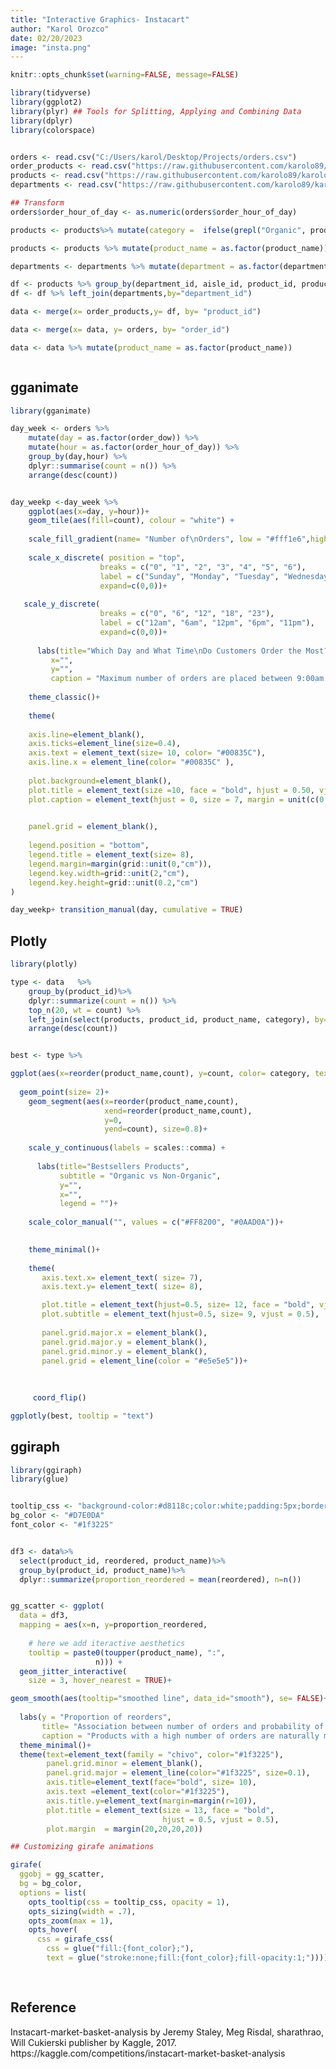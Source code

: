 ```yaml
---
title: "Interactive Graphics- Instacart"
author: "Karol Orozco"
date: 02/20/2023
image: "insta.png"
---
```


```r
knitr::opts_chunk$set(warning=FALSE, message=FALSE)

library(tidyverse)
library(ggplot2)
library(plyr) ## Tools for Splitting, Applying and Combining Data
library(dplyr)
library(colorspace)


orders <- read.csv("C:/Users/karol/Desktop/Projects/orders.csv")
order_products <- read.csv("https://raw.githubusercontent.com/karolo89/karolo_website/main/data/2023/instacart/order_products__train.csv")
products <- read.csv("https://raw.githubusercontent.com/karolo89/karolo_website/main/data/2023/instacart/products.csv")
departments <- read.csv("https://raw.githubusercontent.com/karolo89/karolo_website/main/data/2023/instacart/departments.csv")

## Transform
orders$order_hour_of_day <- as.numeric(orders$order_hour_of_day)

products <- products%>% mutate(category =  ifelse(grepl("Organic", products$product_name), "Organic",  "Non-organic"))

products <- products %>% mutate(product_name = as.factor(product_name))

departments <- departments %>% mutate(department = as.factor(department))

df <- products %>% group_by(department_id, aisle_id, product_id, product_name, category) %>% dplyr::summarize(n=n())
df <- df %>% left_join(departments,by="department_id")

data <- merge(x= order_products,y= df, by= "product_id")

data <- merge(x= data, y= orders, by= "order_id")

data <- data %>% mutate(product_name = as.factor(product_name))



```

## gganimate

```r

library(gganimate) 

day_week <- orders %>%
    mutate(day = as.factor(order_dow)) %>%
    mutate(hour = as.factor(order_hour_of_day)) %>%
    group_by(day,hour) %>%
    dplyr::summarise(count = n()) %>%
    arrange(desc(count))


day_weekp <-day_week %>%
    ggplot(aes(x=day, y=hour))+
    geom_tile(aes(fill=count), colour = "white") + 
  
    scale_fill_gradient(name= "Number of\nOrders", low = "#fff1e6",high = "#00835C")+
  
    scale_x_discrete( position = "top",
                    breaks = c("0", "1", "2", "3", "4", "5", "6"),
                    label = c("Sunday", "Monday", "Tuesday", "Wednesday","Thursday", "Friday", "Saturday"),
                    expand=c(0,0))+
  
   scale_y_discrete( 
                    breaks = c("0", "6", "12", "18", "23"),
                    label = c("12am", "6am", "12pm", "6pm", "11pm"),
                    expand=c(0,0))+
  
      labs(title="Which Day and What Time\nDo Customers Order the Most?",
         x="", 
         y="",
         caption = "Maximum number of orders are placed between 9:00am and 4:00pm on Sunday and Monday. There is also a big number of orders during Firday\nand Saturday.")+
  
    theme_classic()+
  
    theme(
      
    axis.line=element_blank(),                                               
    axis.ticks=element_line(size=0.4),
    axis.text = element_text(size= 10, color= "#00835C"),
    axis.line.x = element_line(color= "#00835C" ),
    
    plot.background=element_blank(),         
    plot.title = element_text(size =10, face = "bold", hjust = 0.50, vjust = 1, colour = "darkgreen"),
    plot.caption = element_text(hjust = 0, size = 7, margin = unit(c(0.5, 0.5, 0.5, 0.5), "cm"), color = "#718c9e"),

    
    panel.grid = element_blank(),
    
    legend.position = "bottom",
    legend.title = element_text(size= 8),
    legend.margin=margin(grid::unit(0,"cm")),
    legend.key.width=grid::unit(2,"cm"),
    legend.key.height=grid::unit(0.2,"cm")
)

day_weekp+ transition_manual(day, cumulative = TRUE)

```

## Plotly

```r
library(plotly)

type <- data   %>%
    group_by(product_id)%>% 
    dplyr::summarize(count = n()) %>% 
    top_n(20, wt = count) %>%
    left_join(select(products, product_id, product_name, category), by="product_id") %>%
    arrange(desc(count))


best <- type %>% 

ggplot(aes(x=reorder(product_name,count), y=count, color= category, text= paste0(product_name, ", Total Orders:", count)))+    
  
  geom_point(size= 2)+
    geom_segment(aes(x=reorder(product_name,count), 
                     xend=reorder(product_name,count), 
                     y=0, 
                     yend=count), size=0.8)+
  
    scale_y_continuous(labels = scales::comma) +
  
      labs(title="Bestsellers Products",
           subtitle = "Organic vs Non-Organic",
           y="", 
           x="", 
           legend = "")+
  
    scale_color_manual("", values = c("#FF8200", "#0AAD0A"))+

  
    theme_minimal()+
  
    theme(
       axis.text.x= element_text( size= 7),
       axis.text.y= element_text( size= 8),

       plot.title = element_text(hjust=0.5, size= 12, face = "bold", vjust = 0.5),
       plot.subtitle = element_text(hjust=0.5, size= 9, vjust = 0.5),
       
       panel.grid.major.x = element_blank(),
       panel.grid.major.y = element_blank(),
       panel.grid.minor.y = element_blank(),
       panel.grid = element_line(color = "#e5e5e5"))+
  
  
  
     coord_flip()

ggplotly(best, tooltip = "text")
```

## ggiraph

```r
library(ggiraph)
library(glue)


tooltip_css <- "background-color:#d8118c;color:white;padding:5px;border-radius:3px;"
bg_color <- "#D7E0DA"
font_color <- "#1f3225"


df3 <- data%>%
  select(product_id, reordered, product_name)%>%
  group_by(product_id, product_name)%>% 
  dplyr::summarize(proportion_reordered = mean(reordered), n=n())


gg_scatter <- ggplot(
  data = df3,
  mapping = aes(x=n, y=proportion_reordered,
                
    # here we add iteractive aesthetics
    tooltip = paste0(toupper(product_name), ":", 
                   n))) +
  geom_jitter_interactive(
    size = 3, hover_nearest = TRUE)+

geom_smooth(aes(tooltip="smoothed line", data_id="smooth"), se= FALSE)+  
  
  labs(y = "Proportion of reorders",
       title= "Association between number of orders and probability of reordering",
       caption = "Products with a high number of orders are naturally more likely to be reordered.\nHowever, there seems to be a ceiling effect.")+
  theme_minimal()+
  theme(text=element_text(family = "chivo", color="#1f3225"), 
        panel.grid.minor = element_blank(),
        panel.grid.major = element_line(color="#1f3225", size=0.1),
        axis.title=element_text(face="bold", size= 10),
        axis.text =element_text(color="#1f3225"),
        axis.title.y=element_text(margin=margin(r=10)),
        plot.title = element_text(size = 13, face = "bold", 
                                  hjust = 0.5, vjust = 0.5),
        plot.margin  = margin(20,20,20,20))

## Customizing girafe animations

girafe(
  ggobj = gg_scatter,
  bg = bg_color,
  options = list(
    opts_tooltip(css = tooltip_css, opacity = 1),
    opts_sizing(width = .7),
    opts_zoom(max = 1),
    opts_hover(
      css = girafe_css(
        css = glue("fill:{font_color};"),
        text = glue("stroke:none;fill:{font_color};fill-opacity:1;")))))
   
 

```

## Reference

Instacart-market-basket-analysis by Jeremy Staley, Meg Risdal, sharathrao, Will Cukierski publisher by Kaggle, 2017. https://kaggle.com/competitions/instacart-market-basket-analysis
